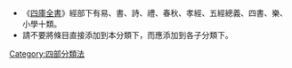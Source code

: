 {{Catnav|頁面分類|人文學科|文学|書籍|圖書資訊科學|分类系统|圖書分類法|四部分類法}}
{{Catnav|頁面分類|總類|書籍|圖書分類法|四部分類法}}

*《[[四庫全書|四庫全書]]》經部下有易、書、詩、禮、春秋、孝經、五經總義、四書、樂、小學十類。
*請不要將條目直接添加到本分類下，而應添加到各子分類下。

[[Category:四部分類法|Category:四部分類法]]